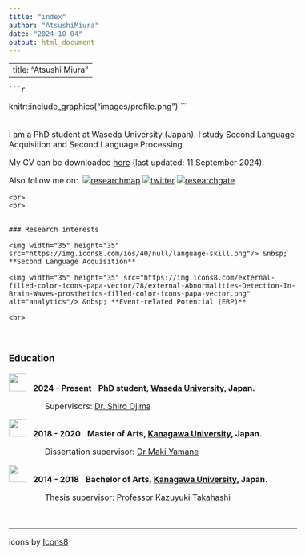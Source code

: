 ---
title: "index"
author: "AtsushiMiura"
date: "2024-10-04"
output: html_document
---


---
  title: "Atsushi Miura"
---
  
  
  <style type="text/css">
    
    body, td {
      font-size: 16px;
    }
  <!-- code.r{ -->
      <!--   font-size: 12px; -->
      <!-- } -->
    <!-- pre { -->
        <!--   font-size: 12px -->
        <!-- } -->
    </style>
    
    
    
    ```{r echo = FALSE, out.width = "40%", out.extra='style="float:left; padding:50px"'}
  knitr::include_graphics("images/profile.png")
  ```
  
  
  <br>
    I am a PhD student at Waseda University (Japan). I study Second Language Acquisition and Second Language Processing.
  
  My CV can be downloaded [here](https://) (last updated: 11 September 2024).
  
  Also follow me on:&nbsp;&nbsp;<a href='https://researchmap.jp/atsushimiura' target='_blank'><img title='researchmap' alt='researchmap' src='https://researchmap.jp/outline/img/researchmap130.gif' border="0"/></a> 
    <a href='https://x.com/AtsushiM_SLA' target='_blank'><img title='twitter' alt='twitter' src='https://img.icons8.com/fluency/48/null/twitter-squared.png' /></a> 
    <a href="https://orcid.org/0000-0002-0936-4738">
    <a href='https://www.researchgate.net/profile/Atushi-Miura' target='_blank'><img title='researchgate' alt='researchgate' src='https://img.icons8.com/external-tal-revivo-color-tal-revivo/40/null/external-researchgate-a-social-networking-site-for-scientists-and-researchers-to-share-papers-logo-color-tal-revivo.png' /></a>
    
    <br>
    <br>
    
    
    ### Research interests
    
    <img width="35" height="35" src="https://img.icons8.com/ios/40/null/language-skill.png"/> &nbsp; **Second Language Acquisition**
    
    <img width="35" height="35" src="https://img.icons8.com/external-filled-color-icons-papa-vector/78/external-Abnormalities-Detection-In-Brain-Waves-prosthetics-filled-color-icons-papa-vector.png" alt="analytics"/> &nbsp; **Event-related Potential (ERP)**
    
    <br>


<br>

### Education
<img width="35" height="35" src="https://img.icons8.com/glyph-neue/40/null/graduation-cap.png"/> &nbsp; **2024 - Present** &nbsp; **PhD student, [Waseda University](https://www.waseda.jp/top/), Japan.**

&nbsp;&nbsp;&nbsp;&nbsp;&nbsp;&nbsp;&nbsp;&nbsp;&nbsp;&nbsp;&nbsp;&nbsp;&nbsp;&nbsp;&nbsp;&nbsp;Supervisors: [Dr. Shiro Ojima](https://celese.jp/ja/faculty/ojima/)

<img width="35" height="35" src="https://img.icons8.com/glyph-neue/40/null/graduation-cap.png"/> &nbsp; **2018 - 2020** &nbsp; **Master of Arts, [Kanagawa University](https://www.kanagawa-u.ac.jp/), Japan.**

&nbsp;&nbsp;&nbsp;&nbsp;&nbsp;&nbsp;&nbsp;&nbsp;&nbsp;&nbsp;&nbsp;&nbsp;&nbsp;&nbsp;&nbsp;&nbsp;Dissertation supervisor: [Dr Maki Yamane](https://www.kanagawa-u.ac.jp/professor/details/details_101673.html)

<img width="35" height="35" src="https://img.icons8.com/glyph-neue/40/null/graduation-cap.png"/> &nbsp; **2014 - 2018** &nbsp; **Bachelor of Arts, [Kanagawa University](https://www.kanagawa-u.ac.jp/), Japan.**

&nbsp;&nbsp;&nbsp;&nbsp;&nbsp;&nbsp;&nbsp;&nbsp;&nbsp;&nbsp;&nbsp;&nbsp;&nbsp;&nbsp;&nbsp;&nbsp;Thesis supervisor: [Professor Kazuyuki Takahashi](https://www.kanagawa-u.ac.jp/professor/details/details_101509.html) 

<br>

----------
icons by <a href="https://icons8.com">Icons8
